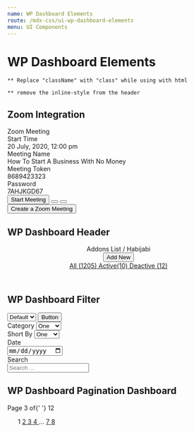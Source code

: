 ```yaml
---
name: WP Dashboard Elements
route: /mdx-css/ui-wp-dashboard-elements
menu: UI Components
---
```



# WP Dashboard Elements

`** Replace "className" with "class" while using with html` <br />


`** remove the inline-style from the header`

## Zoom Integration

<Playground>
	<div class="tutor-zoom-integration-card tutor-radius-6 tutor-border-sl30">
		<div class="tutor-zoom-integration-card-header tutor-py-10 tutor-px-15">
			<div class="tutor-text-">Zoom Meeting</div>
		</div>
		<div class="tutor-zoom-integration-card-body tutor-py-26 tutor-px-15">
			<div class="list-item">
				<div class="tutor-text-regular-small tutor-color-text-subsued">Start Time</div>
				<div class="tutor-text-semi-caption tutor-color-text-primary tutor-mt-6">20 July, 2020, <span class="tutor-text-regular-caption">12:00 pm</span></div>
			</div>
			<div class="list-item">
				<div class="tutor-text-regular-small tutor-color-text-subsued">Meeting Name</div>
				<div class="tutor-text-regular-caption tutor-color-text-primary tutor-mt-6">How To Start A Business With No Money</div>
			</div>
			<div class="list-item">
				<div class="tutor-text-regular-small tutor-color-text-subsued">Meeting Token</div>
				<div class="tutor-text-regular-caption tutor-color-text-primary tutor-mt-6">8689423323</div>
			</div>
			<div class="list-item">
				<div class="tutor-text-regular-small tutor-color-text-subsued">Password</div>
				<div class="tutor-text-regular-caption tutor-color-text-primary tutor-mt-6">7AHJKGD67</div>
			</div>
			<div class="list-item list-item-buttons">
				<button class="tutor-btn tutor-btn-icon tutor-btn-primary tutor-is-outline tutor-btn-sm tutor-mr-20">
					<span class="btn-icon tutor-icon-zoom"></span><span>Start Meeting</span>
				</button>
				<button class="tutor-btn tutor-is-circle tutor-is-outline tutor-btn-ghost tutor-mr-10">
					<span class="btn-icon tutor-icon-28 tutor-icon-pencil-line"></span>
				</button>
				<button class="tutor-btn tutor-is-circle tutor-is-outline tutor-btn-ghost">
					<span class="btn-icon tutor-icon-28 tutor-icon-garbage-line"></span>
				</button>
			</div>
		</div>
		<div class="tutor-zoom-integration-card-footer tutor-py-20 tutor-px-15">
			<button class="tutor-btn tutor-btn-icon tutor-btn-primary tutor-btn-md">
				<span class="btn-icon tutor-icon-zoom"></span><span>Create a Zoom Meeting</span>
			</button>
		</div>
	</div>
</Playground>

## WP Dashboard Header

<Playground>
	<header class="tutor-wp-dashboard-header tutor-bs-d-xl-flex tutor-bs-justify-content-between tutor-bs-align-items-center tutor-px-30 tutor-py-14 tutor-mb-22" style={{border: '1px solid #e5e5e5'}}>
		<div class="header-title-wrap tutor-bs-d-flex tutor-bs-align-items-center tutor-bs-flex-wrap tutor-bs-mb-xl-0 tutor-bs-mb-4">
			<div className="tutor-bs-d-flex tutor-bs-align-items-end header-title">
				<span className="tutor-text-medium-h5 tutor-color-text-primary">Addons List</span>
				<span className="tutor-text-regular-caption tutor-color-text-primary">/ Habijabi</span>
			</div>
			<button className="tutor-btn tutor-btn-icon tutor-btn-wordpress-outline tutor-no-hover tutor-btn-sm">
				<span className="btn-icon tutor-icon-plus-bold-filled"></span>
				<span>Add New</span>
			</button>
		</div>
		<div class="filter-btns tutor-text-regular-body tutor-color-text-subsued">
			<a href="#" class="filter-btn" data-tab-filter-target="all">
				All <span class="item-count">(1205)</span>
			</a>
			<a href="#" class="filter-btn" data-tab-filter-target="active">
				Active<span class="item-count">(10) </span>
			</a>
			<a href="#" class="filter-btn is-active" data-tab-filter-target="deactive">
				Deactive <span class="item-count">(12)</span>
			</a>
		</div>
	</header>
</Playground>

## WP Dashboard Filter 

<Playground>
	<div class="tutor-wp-dashboard-filter tutor-bs-d-flex tutor-bs-flex-xl-nowrap tutor-bs-flex-wrap tutor-bs-align-items-end tutor-bs-justify-content-between">
		<div class="tutor-wp-dashboard-filter-items d-flex flex-xl-nowrap flex-wrap">
			<div className="tutor-form-select-with-btn">
				<select
					title="Please select a color"
					className="tutor-form-select tutor-form-control-sm"
				>
					<option value="Default" selected>
					Default
					</option>
					<option value="Red">Red</option>
					<option value="Blue">Blue</option>
					<option value="Yellow">Yellow</option>
				</select>
				<button className="tutor-btn tutor-btn-wordpress-outline tutor-no-hover tutor-btn-md">
					Button
				</button>
			</div>
		</div>
		<div class="tutor-wp-dashboard-filter-items d-flex flex-xl-nowrap flex-wrap">
			<div className="">
				<label className="tutor-form-label">Category</label>
				<select class="tutor-form-select tutor-form-control-sm">
					<option value="1" selected>One</option>
					<option value="2">Two</option>
					<option value="3">Three</option>
				</select>
			</div>
			<div className="">
				<label className="tutor-form-label">Short By</label>
				<select class="tutor-form-select tutor-form-control-sm">
					<option value="1" selected>One</option>
					<option value="2">Two</option>
					<option value="3">Three</option>
				</select>
			</div>
			<div className="">
				<label className="tutor-form-label">Date</label>
				<div class="tutor-input-group tutor-form-control-sm">
					<input type="date" class="tutor-form-control" placeholder="dd/mm/yyyy"/>
				</div>
			</div>
			<div class="">
				<label className="tutor-form-label">Search</label>
				<div class="tutor-input-group tutor-form-control-has-icon tutor-form-control-sm">
					<span class="tutor-icon-search-filled tutor-input-group-icon tutor-color-black-50"></span>
					<input type="search" class="tutor-form-control" placeholder="Search ..."/>
				</div>
			</div>
		</div>
	</div>
</Playground>


## WP Dashboard Pagination Dashboard

<Playground>
	<nav className="tutor-ui-pagination tutor-ui-pagination-wp">
		<div classNames="tutor-pagination-hints">
			<div className="tutor-text-regular-caption tutor-color-text-subsued">
				Page <span className="tutor-text-medium-caption tutor-color-text-primary">3</span> of{' '}
				<span className="tutor-text-medium-caption tutor-color-text-primary">12</span>
			</div>
		</div>
		<ul class="tutor-pagination-numbers">
			<a class="prev page-numbers" href="#">
				<span class="tutor-icon-angle-left-filled"></span>
			</a>
			<span aria-current="page" class="page-numbers">
				1
			</span>
			<a class="page-numbers" href="#">
				2
			</a>
			<a class="page-numbers current" href="#">
				3
			</a>
			<a class="page-numbers" href="#">
				4
			</a>
			<span class="page-numbers dots">…</span>
			<a class="page-numbers" href="#">
				7
			</a>
			<a class="page-numbers" href="#">
				8
			</a>
			<a class="next page-numbers" href="#">
				<span class="tutor-icon-angle-right-filled"></span>
			</a>
		</ul>
	</nav>
</Playground>